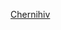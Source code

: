 {{WPSS-cat}}
{{Stub Category
|article=[[烏克蘭|烏克蘭]][[切爾尼戈夫州|切爾尼戈夫州]]地理
|newstub=Chernihiv-geo-stub|category=切爾尼戈夫州地理}}
{{Hiddencat}}

[[Category:烏克蘭地理小作品|Chernihiv]]
